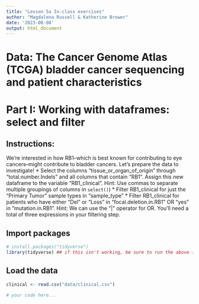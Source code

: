 ---
title: "Lesson 5a In-class exercises"
author: "Magdalena Russell & Katherine Brower"
date: '2023-08-08'
output: html_document
---

# Data: The Cancer Genome Atlas (TCGA) bladder cancer sequencing and patient characteristics

# Part I: Working with dataframes: select and filter

## Instructions:
We’re interested in how RB1--which is best known for contributing to eye cancers--might contribute to bladder cancers. Let’s prepare the data to investigate!
    * Select the columns "tissue_or_organ_of_origin” through "total.number.Indels" and all columns that contain “RB1”. Assign this new dataframe to the variable “RB1_clinical”. Hint: Use commas to separate multiple groupings of columns in `select()`)
    * Filter RB1_clinical for just the "Primary Tumor" sample types in "sample_type"
    * Filter RB1_clinical for patients who have either “Del” or “Loss” in “focal.deletion.in.RB1” OR “yes” in "mutation.in.RB1". Hint: We can use the “|” operator for OR. You'll need a total of three expressions in your filtering step.


## Import packages

```{r}
# install.packages("tidyverse")
library(tidyverse) ## if this isn't working, be sure to run the above (uncomment first)
```

## Load the data

```{r}
clinical <- read.csv("data/clinical.csv")
```

```{r}
# your code here...
```
